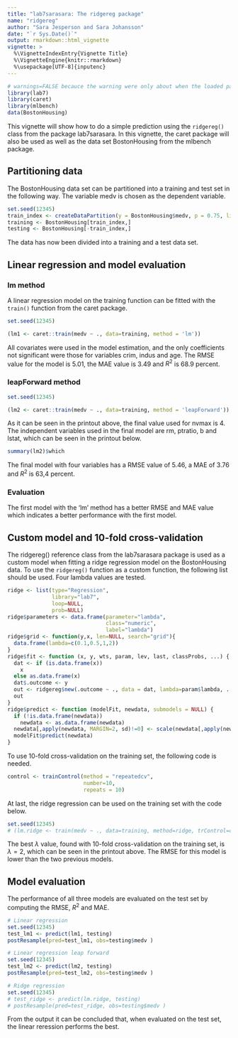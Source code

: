 ```yaml
---
title: "lab7sarasara: The ridgereg package"
name: "ridgereg"
author: "Sara Jesperson and Sara Johansson"
date: "`r Sys.Date()`"
output: rmarkdown::html_vignette
vignette: >
  %\VignetteIndexEntry{Vignette Title}
  %\VignetteEngine{knitr::rmarkdown}
  %\usepackage[UTF-8]{inputenc}
---
```


```r
# warnings=FALSE becauce the warning were only about when the loaded packages were built
library(lab7)
library(caret)
library(mlbench)
data(BostonHousing)
```

This vignette will show how to do a simple prediction using the `ridgereg()` class from the package lab7sarasara. In this vignette, the caret package will also be used as well as the data set BostonHousing from the mlbench package.

## Partitioning data

The BostonHousing data set can be partitioned into a training and test set in the following way. The variable medv is chosen as the dependent variable.

```r
set.seed(12345)
train_index <- createDataPartition(y = BostonHousing$medv, p = 0.75, list = FALSE)
training <- BostonHousing[train_index,]
testing <- BostonHousing[-train_index,]
```

The data has now been divided into a training and a test data set.

## Linear regression and model evaluation

### lm method

A linear regression model on the training function can be fitted with the `train()` function from the caret package.

```r
set.seed(12345)

(lm1 <- caret::train(medv ~ ., data=training, method = 'lm'))
```

All covariates were used in the model estimation, and the only coefficients not significant were those for variables crim, indus and age. The RMSE value for the model is 5.01, the MAE value is 3.49 and $R^2$ is 68.9 percent.

### leapForward method 

```r
set.seed(12345)

(lm2 <- caret::train(medv ~ ., data=training, method = 'leapForward'))
```

As it can be seen in the printout above, the final value used for nvmax is 4. The independent variables used in the final model are rm, ptratio, b and lstat, which can be seen in the printout below.

```r
summary(lm2)$which
```

The final model with four variables has a RMSE value of 5.46, a MAE of 3.76 and $R^2$ is 63,4 percent.

### Evaluation

The first model with the 'lm' method has a better RMSE and MAE value which indicates a better performance with the first model.

## Custom model and 10-fold cross-validation

The ridgereg() reference class from the lab7sarasara package is used as a custom model when fitting a ridge regression model on the BostonHousing data. To use the `ridgereg()` function as a custom function, the following list should be used. Four lambda values are tested.

```r
ridge <- list(type="Regression", 
              library="lab7",
              loop=NULL,
              prob=NULL)
ridge$parameters <- data.frame(parameter="lambda",
                               class="numeric",
                               label="lambda")
ridge$grid <- function(y,x, len=NULL, search="grid"){
  data.frame(lambda=c(0.1,0.5,1,2))
}
ridge$fit <- function (x, y, wts, param, lev, last, classProbs, ...) {
  dat <- if (is.data.frame(x)) 
    x
  else as.data.frame(x)
  dat$.outcome <- y
  out <- ridgereg$new(.outcome ~ ., data = dat, lambda=param$lambda, ...)
  out
}
ridge$predict <- function (modelFit, newdata, submodels = NULL) {
  if (!is.data.frame(newdata)) 
    newdata <- as.data.frame(newdata)
  newdata[,apply(newdata, MARGIN=2, sd)!=0] <- scale(newdata[,apply(newdata, MARGIN=2, sd)!=0])
  modelFit$predict(newdata)
}
```

To use 10-fold cross-validation on the training set, the following code is needed.

```r
control <- trainControl(method = "repeatedcv",
                        number=10,
                        repeats = 10)
```

At last, the ridge regression can be used on the training set with the code below.

```r
set.seed(12345)
# (lm.ridge <- train(medv ~ ., data=training, method=ridge, trControl=control))
```


The best $\lambda$ value, found with 10-fold cross-validation on the training set, is $\lambda=2$, which can be seen in the printout above. The RMSE for this model is lower than the two previous models.


## Model evaluation

The performance of all three models are evaluated on the test set by computing the RMSE, $R^2$ and MAE.

```r
# Linear regression
set.seed(12345)
test_lm1 <- predict(lm1, testing)
postResample(pred=test_lm1, obs=testing$medv )

# Linear regression leap forward
set.seed(12345)
test_lm2 <- predict(lm2, testing)
postResample(pred=test_lm2, obs=testing$medv )

# Ridge regression
set.seed(12345)
# test_ridge <- predict(lm.ridge, testing)
# postResample(pred=test_ridge, obs=testing$medv )
```

From the output it can be concluded that, when evaluated on the test set, the linear reression performs the best.
